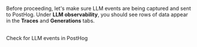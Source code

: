 <Step checkpoint title="Verify traces and generations" subtitle="Confirm LLM events are being sent to PostHog">

Before proceeding, let's make sure LLM events are being captured and sent to PostHog. Under **LLM observability**, you should see rows of data appear in the **Traces** and **Generations** tabs.

<br/>
<ProductScreenshot
    imageLight="https://res.cloudinary.com/dmukukwp6/image/upload/SCR_20250807_syne_ecd0801880.png"
    imageDark="https://res.cloudinary.com/dmukukwp6/image/upload/SCR_20250807_syjm_5baab36590.png"
    alt="LLM generations in PostHog"
    classes="rounded"
    className="mt-10"
    padding={false}
/>

<CallToAction className="my-2" size="sm" type="secondary" to="https://app.posthog.com/llm-observability/generations" external={true}>
  Check for LLM events in PostHog
</CallToAction>

</Step>